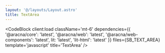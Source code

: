 ```yaml
---
layout: '@/layouts/Layout.astro'
title: TextArea
---
```



<TextAreaComponentBlock client:load />

<CodeBlock
  client:load
  className='mt-6'
  dependencies={{
    '@aracna/core': 'latest',
    '@aracna/web': 'latest',
    '@aracna/web-components': 'latest',
    lit: 'latest',
    'lit-html': 'latest'
  }}
  files={SB_TEXT_AREA}
  template='javascript'
  title='TextArea'
/>
